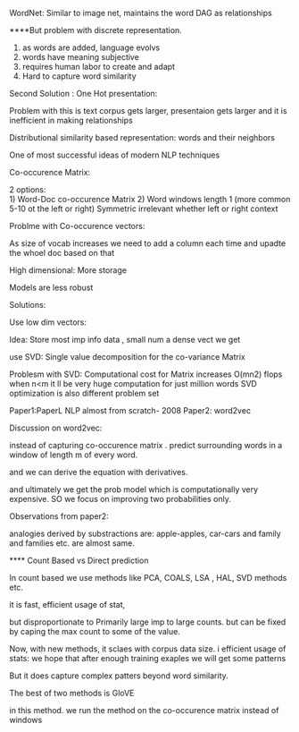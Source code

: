 WordNet:
Similar to image net, maintains the word DAG as relationships

****But problem with discrete representation.

1) as words are added, language evolvs
2) words have meaning subjective
3) requires human labor to create and adapt
4) Hard to capture word similarity

Second Solution : One Hot presentation:

Problem with this is text corpus gets larger, presentaion gets larger and it is inefficient in making relationships


Distributional similarity based representation:
words and their neighbors

One of most successful ideas of modern NLP techniques

Co-occurence Matrix:

2 options:  
  1) Word-Doc co-occurence Matrix
  2) Word windows length 1 (more common 5-10  ot the left or right)
    Symmetric irrelevant whether left or right context


Problme with Co-occurence vectors:

As size of vocab increases we need to add a column each time and upadte the whoel doc based on that

High dimensional: More storage

Models are less robust



Solutions:

Use low dim vectors:

Idea: Store most imp info data , small num a dense vect we get

use SVD: Single value decomposition for the co-variance Matrix


Problesm with SVD:
Computational cost for Matrix increases O(mn2) flops when n<m
it ll be very huge computation for just million words
SVD optimization is also different problem set  



Paper1:PaperL NLP almost from scratch- 2008
Paper2: word2vec

Discussion on word2vec:

instead of capturing co-occurence matrix .
predict  surrounding words in a window of length  m of every word.


and we can derive the equation with derivatives.

and ultimately we get the prob model which is computationally very expensive. SO we focus on improving two probabilities only.



Observations from paper2:

analogies derived by substractions are:
apple-apples, car-cars and family and families etc. are almost same.



**** Count Based vs Direct prediction

  In count based we use methods like PCA, COALS, LSA , HAL, SVD methods etc.

  it is fast, efficient usage of stat,

  but disproportionate to Primarily large imp to large counts.
  but can be fixed by caping the max count to some of the value.


  Now, with new methods,
  it sclaes with corpus data size.
  i efficient usage of stats: we hope that after enough training exaples we will get some patterns

But it does capture complex patters beyond word similarity.



The best of two methods is GloVE

in this method. we run the method on the co-occurence matrix instead of windows
